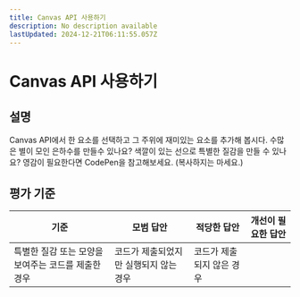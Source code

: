 ```yaml
---
title: Canvas API 사용하기
description: No description available
lastUpdated: 2024-12-21T06:11:55.057Z
---
```


# Canvas API 사용하기

## 설명

Canvas API에서 한 요소를 선택하고 그 주위에 재미있는 요소를 추가해 봅시다. 수많은 별이 모인 은하수를 만들수 있나요? 색깔이 있는 선으로 특별한 질감을 만들 수 있나요? 영감이 필요한다면 CodePen을 참고해보세요. (복사하지는 마세요.)

## 평가 기준

기준 | 모범 답안 | 적당한 답안 | 개선이 필요한 답안
--- | --- | --- | ---
 | 특별한 질감 또는 모양을 보여주는 코드를 제출한 경우 | 코드가 제출되었지만 실행되지 않는 경우 | 코드가 제출되지 않은 경우

